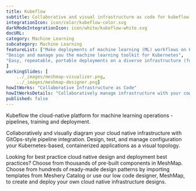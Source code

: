 ```yaml
---
title: Kubeflow  
subtitle: Collaborative and visual infrastructure as code for kubeflow
integrationIcon: icon/color/kubeflow-color.svg
darkModeIntegrationIcon: icon/white/kubeflow-white.svg
docURL: 
category: Machine Learning
subcategory: Machine Learning
featureList: ["Make deployments of machine learning (ML) workflows on Kubernetes simple, portable and scalable. ",
"Design and manage you the machine learning toolkit for Kubernetes",
"Easy, repeatable, portable deployments on a diverse infrastructure (for example, experimenting on a laptop, then moving to an on-premises cluster or to the cloud)"
]
workingSlides: [
    ../_images/meshmap-visualizer.png,
    ../_images/meshmap-designer.png]
howItWorks: "Collaborative Infrastructure as Code"
howItWorksDetails: "Collaboratively manage infrastructure with your coworkers synchronously sharing the same designs."
published: false
---
```

<p>
    Kubeflow the cloud-native platform for machine learning operations - pipelines, training and deployment.
</p>
<p>
    Collaboratively and visually diagram your cloud native infrastructure with GitOps-style pipeline integration. Design, test, and manage configuration your Kubernetes-based, containerized applications as a visual topology.
</p>
<p>
    Looking for best practice cloud native design and deployment best practices? Choose from thousands of pre-built components in MeshMap. Choose from hundreds of ready-made design patterns by importing templates from Meshery Catalog or use our low code designer, MeshMap, to create and deploy your own cloud native infrastructure designs.
</p>